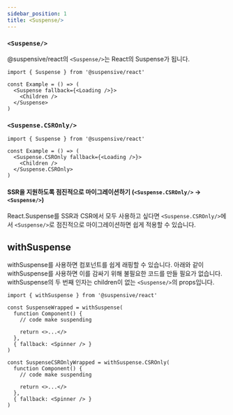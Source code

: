 ```yaml
---
sidebar_position: 1
title: <Suspense/>
---
```


### `<Suspense/>`

@suspensive/react의 `<Suspense/>`는 React의 Suspense가 됩니다.

```tsx
import { Suspense } from '@suspensive/react'

const Example = () => (
  <Suspense fallback={<Loading />}>
    <Children />
  </Suspense>
)
```

### `<Suspense.CSROnly/>`

```tsx
import { Suspense } from '@suspensive/react'

const Example = () => (
  <Suspense.CSROnly fallback={<Loading />}>
    <Children />
  </Suspense.CSROnly>
)
```

#### SSR을 지원하도록 점진적으로 마이그레이션하기 (`<Suspense.CSROnly/>` -> `<Suspense/>`)

React.Suspense를 SSR과 CSR에서 모두 사용하고 싶다면 `<Suspense.CSROnly/>`에서 `<Suspense/>`로 점진적으로 마이그레이션하면 쉽게 적용할 수 있습니다.

## withSuspense

withSuspense를 사용하면 컴포넌트를 쉽게 래핑할 수 있습니다.
아래와 같이 withSuspense를 사용하면 이를 감싸기 위해 불필요한 코드를 만들 필요가 없습니다.
withSuspense의 두 번째 인자는 children이 없는 `<Suspense/>`의 props입니다.

```tsx
import { withSuspense } from '@suspensive/react'

const SuspenseWrapped = withSuspense(
  function Component() {
    // code make suspending

    return <>...</>
  },
  { fallback: <Spinner /> }
)

const SuspenseCSROnlyWrapped = withSuspense.CSROnly(
  function Component() {
    // code make suspending

    return <>...</>
  },
  { fallback: <Spinner /> }
)
```
